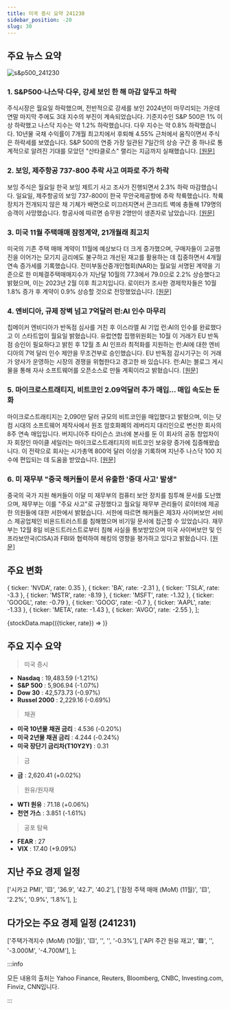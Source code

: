 ```yaml
---
title: 미국 증시 요약 241230
sidebar_position: -20
slug: 30
---
```


## 주요 뉴스 요약

![s&p500_241230](/map/241230.png)

### 1. **S&P500·나스닥·다우, 강세 보인 한 해 마감 앞두고 하락**

주식시장은 월요일 하락했으며, 전반적으로 강세를 보인 2024년이 마무리되는 가운데 연말 마지막 주에도 3대 지수의 부진이 계속되었습니다. 기준지수인 S&P 500은 1% 이상 하락했고 나스닥 지수는 약 1.2% 하락했습니다. 다우 지수는 약 0.8% 하락했습니다. 10년물 국채 수익률이 7개월 최고치에서 후퇴해 4.55% 근처에서 움직이면서 주식은 하락세를 보였습니다. S&P 500의 연중 가장 일관된 7일간의 상승 구간 중 하나로 통계적으로 알려진 기대를 모았던 "산타클로스" 랠리는 지금까지 실패했습니다. [[원문]](https://finance.yahoo.com/news/live/stock-market-today-sp-500-nasdaq-dow-slide-as-strong-year-nears-its-close-124336759.html)

### 2. **보잉, 제주항공 737-800 추락 사고 여파로 주가 하락**

보잉 주식은 월요일 한국 보잉 제트기 사고 조사가 진행되면서 2.3% 하락 마감했습니다. 일요일, 제주항공의 보잉 737-800이 한국 무안국제공항에 추락 착륙했습니다. 착륙장치가 전개되지 않은 채 기체가 배면으로 미끄러지면서 콘크리트 벽에 충돌해 179명의 승객이 사망했습니다. 항공사에 따르면 승무원 2명만이 생존자로 남았습니다. [[원문]](https://finance.yahoo.com/news/boeing-stock-falls-following-crash-of-jeju-air-737-800-jet-173941143.html)

### 3. **미국 11월 주택매매 잠정계약, 21개월래 최고치**

미국의 기존 주택 매매 계약이 11월에 예상보다 더 크게 증가했으며, 구매자들이 고공행진을 이어가는 모기지 금리에도 불구하고 개선된 재고를 활용하는 데 집중하면서 4개월 연속 증가세를 기록했습니다. 전미부동산중개인협회(NAR)는 월요일 서명된 계약을 기준으로 한 미체결주택매매지수가 지난달 10월의 77.3에서 79.0으로 2.2% 상승했다고 밝혔으며, 이는 2023년 2월 이후 최고치입니다. 로이터가 조사한 경제학자들은 10월 1.8% 증가 후 계약이 0.9% 상승할 것으로 전망했었습니다. [[원문]](https://www.reuters.com/markets/us/us-pending-home-sales-hit-21-month-high-november-2024-12-30/)

### 4. **엔비디아, 규제 장벽 넘고 7억달러 런:AI 인수 마무리**

칩메이커 엔비디아가 반독점 심사를 거친 후 이스라엘 AI 기업 런:AI의 인수를 완료했다고 이 스타트업이 월요일 밝혔습니다. 유럽연합 집행위원회는 10월 이 거래가 EU 반독점 승인이 필요하다고 밝힌 후 12월 초 AI 인프라 최적화를 지원하는 런:AI에 대한 엔비디아의 7억 달러 인수 제안을 무조건부로 승인했습니다. EU 반독점 감시기구는 이 거래가 양사가 운영하는 시장의 경쟁을 위협한다고 경고한 바 있습니다. 런:AI는 블로그 게시물을 통해 자사 소프트웨어를 오픈소스로 만들 계획이라고 밝혔습니다. [[원문]](https://www.reuters.com/markets/deals/nvidia-closes-700-mln-runai-acquisition-after-regulatory-hurdles-2024-12-30/)

### 5. **마이크로스트래티지, 비트코인 2.09억달러 추가 매입... 매입 속도는 둔화**

마이크로스트래티지는 2,090만 달러 규모의 비트코인을 매입했다고 밝혔으며, 이는 닷컴 시대의 소프트웨어 제작사에서 원조 암호화폐의 레버리지 대리인으로 변신한 회사의 8주 연속 매입입니다. 버지니아주 타이슨스 코너에 본사를 둔 이 회사의 공동 창업자이자 회장인 마이클 세일러는 마이크로스트래티지의 비트코인 보유량 증가에 집중해왔습니다. 이 전략으로 회사는 시가총액 800억 달러 이상을 기록하며 지난주 나스닥 100 지수에 편입되는 데 도움을 받았습니다. [[원문]](https://finance.yahoo.com/news/microstrategy-buys-209-million-bitcoin-132437113.html)

### 6. **미 재무부 "중국 해커들이 문서 유출한 '중대 사고' 발생"**

중국의 국가 지원 해커들이 이달 미 재무부의 컴퓨터 보안 장치를 침투해 문서를 도난했으며, 재무부는 이를 "주요 사고"로 규정했다고 월요일 재무부 관리들이 로이터에 제공한 의원들에 대한 서한에서 밝혔습니다. 서한에 따르면 해커들은 제3자 사이버보안 서비스 제공업체인 비욘드트러스트를 침해했으며 비기밀 문서에 접근할 수 있었습니다. 재무부는 12월 8일 비욘드트러스트로부터 침해 사실을 통보받았으며 미국 사이버보안 및 인프라보안국(CISA)과 FBI와 협력하여 해킹의 영향을 평가하고 있다고 밝혔습니다. [[원문]](https://www.reuters.com/technology/cybersecurity/us-treasurys-workstations-hacked-cyberattack-by-china-afp-reports-2024-12-30/)

## 주요 변화

  { ticker: 'NVDA', rate: 0.35 },
  { ticker: 'BA', rate: -2.31 },
  { ticker: 'TSLA', rate: -3.3 },
  { ticker: 'MSTR', rate: -8.19 },
  { ticker: 'MSFT', rate: -1.32 },
  { ticker: 'GOOGL', rate: -0.79 },
  { ticker: 'GOOG', rate: -0.7 },
  { ticker: 'AAPL', rate: -1.33 },
  { ticker: 'META', rate: -1.43 },
  { ticker: 'AVGO', rate: -2.55 },
];

{stockData.map(({ticker, rate}) => <StockCardMini key={ticker} ticker={ticker} rate={rate}></StockCardMini>)}

## 주요 지수 요약

> 미국 증시

- **Nasdaq** : 19,483.59 (-1.21%)
- **S&P 500** : 5,906.94 (-1.07%)
- **Dow 30** : 42,573.73 (-0.97%)
- **Russel 2000** : 2,229.16 (-0.69%)

> 채권

- **미국 10년물 채권 금리** : 4.536 (-0.20%)
- **미국 2년물 채권 금리** : 4.244 (-0.24%)
- **미국 장단기 금리차(T10Y2Y)** : 0.31

> 금

- **금** : 2,620.41 (+0.02%)

> 원유/원자재

- **WTI 원유** : 71.18 (+0.06%)
- **천연 가스** : 3.851 (-1.61%)

> 공포 탐욕

- **FEAR** : 27
- **VIX** : 17.40 (+9.09%)

## 지난 주요 경제 일정

  ['시카고 PMI', '🟨', '36.9', '42.7', '40.2'],
  ['잠정 주택 매매 (MoM) (11월)', '🟨', '2.2%', '0.9%', '1.8%'],
];

<EconomicCalendar data={eventsData} />

## 다가오는 주요 경제 일정 (241231)

  ['주택가격지수 (MoM) (10월)', '🟨', '', '', '-0.3%'],
  ['API 주간 원유 재고', '🟩', '', '-3.000M', '-4.700M'],
];

<EconomicCalendar data={nextEventsData} />

:::info

모든 내용의 출처는 Yahoo Finance, Reuters, Bloomberg, CNBC, Investing.com, Finviz, CNN입니다.

:::
